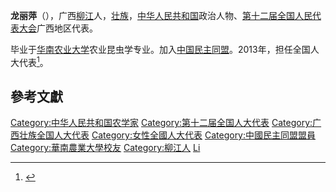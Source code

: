 '''龙丽萍'''（{{bd|1965年||}}），广西[[柳江|柳江]]人，[[壮族|壮族]]，[[中华人民共和国|中华人民共和国]]政治人物、[[第十二届全国人民代表大会|第十二届全国人民代表大会]]广西地区代表。

毕业于[[华南农业大学|华南农业大学]]农业昆虫学专业。加入[[中国民主同盟|中国民主同盟]]。2013年，担任全国人大代表<ref>{{cite news|title=全国人大代表信息-龙丽萍|url= http://210.82.31.1:8084/delegate/viewDelegate.action?dbid=121936|accessdate=2013-04-05|newspaper=全国人大网|archive-url=https://web.archive.org/web/20160305225816/http://www.npc.gov.cn/delegate/viewDelegate.action?dbid=121936|archive-date=2016-03-05|dead-url=yes}}</ref>。

==參考文獻==
{{reflist}}

{{中华人民共和国政治人物小作品}}
{{DEFAULTSORT:Long龍}}
[[Category:中华人民共和国农学家|Category:中华人民共和国农学家]]
[[Category:第十二届全国人大代表|Category:第十二届全国人大代表]]
[[Category:广西壮族全国人大代表|Category:广西壮族全国人大代表]]
[[Category:女性全國人大代表|Category:女性全國人大代表]]
[[Category:中國民主同盟盟員|Category:中國民主同盟盟員]]
[[Category:華南農業大學校友|Category:華南農業大學校友]]
[[Category:柳江人|Category:柳江人]]
[[Category:龍姓|Li]]
